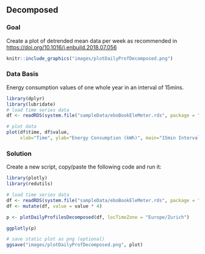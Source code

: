 ## Decomposed {#dailyProfilesDecomposed}
### Goal
Create a plot of detrended mean data per week as recommended in [https://doi.org/10.1016/j.enbuild.2018.07.056]("Building electricity consumption: Data analytics of building operations with classical time series decomposition and case based subsetting", Pickering et al, 2018){target="_blank"}

```r
knitr::include_graphics("images/plotDailyProfDecomposed.png")
```

### Data Basis
Energy consumption values of one whole year in an interval of 15mins.

```r
library(dplyr)
library(lubridate)
# load time series data
df <- readRDS(system.file("sampleData/eboBookEleMeter.rds", package = "redutils"))

# plot data
plot(df$time, df$value,
     xlab="Time", ylab="Energy Consumption (kWh)", main="15min Interval Raw Data", type = "l")
```

### Solution
Create a new script, copy/paste the following code and run it:
  
```r
library(plotly)
library(redutils)

# load time series data
df <- readRDS(system.file("sampleData/eboBookEleMeter.rds", package = "redutils"))
df <- mutate(df, value = value * 4)

p <- plotDailyProfilesDecomposed(df, locTimeZone = "Europe/Zurich")

ggplotly(p)
```

```r
# save static plot as png (optional)
ggsave("images/plotDailyProfDecomposed.png", plot)
```







